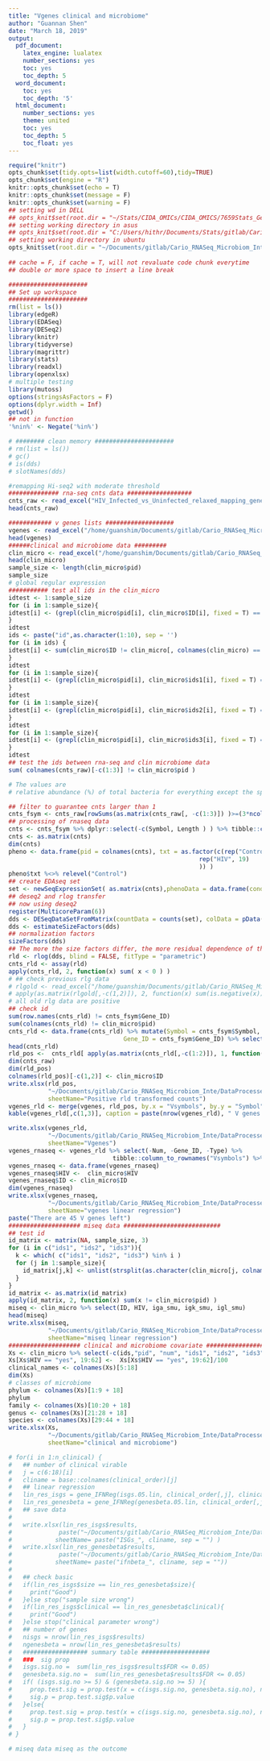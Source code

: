 ```yaml
---
title: "Vgenes clinical and microbiome"
author: "Guannan Shen"
date: "March 18, 2019"
output: 
  pdf_document:
    latex_engine: lualatex
    number_sections: yes
    toc: yes
    toc_depth: 5
  word_document:
    toc: yes
    toc_depth: '5'
  html_document:
    number_sections: yes
    theme: united
    toc: yes
    toc_depth: 5
    toc_float: yes
---
```

```r
require("knitr")
opts_chunk$set(tidy.opts=list(width.cutoff=60),tidy=TRUE)
opts_chunk$set(engine = "R")
knitr::opts_chunk$set(echo = T)
knitr::opts_chunk$set(message = F)
knitr::opts_chunk$set(warning = F)
## setting wd in DELL
## opts_knit$set(root.dir = "~/Stats/CIDA_OMICs/CIDA_OMICS/7659Stats_Genetics/HW5/")
## setting working directory in asus 
## opts_knit$set(root.dir = "C:/Users/hithr/Documents/Stats/gitlab/Cario_RNASeq_Microbiom_Inte/DataRaw/") 
## setting working directory in ubuntu
opts_knit$set(root.dir = "~/Documents/gitlab/Cario_RNASeq_Microbiom_Inte/DataRaw/Vgenes/")
                                                 
## cache = F, if cache = T, will not revaluate code chunk everytime
## double or more space to insert a line break
```


```r
######################
## Set up workspace
######################
rm(list = ls())
library(edgeR)
library(EDASeq)
library(DESeq2)
library(knitr)
library(tidyverse)
library(magrittr)
library(stats)
library(readxl)
library(openxlsx)
# multiple testing
library(mutoss)
options(stringsAsFactors = F)
options(dplyr.width = Inf)
getwd()
## not in function
'%nin%' <- Negate('%in%')

# ######## clean memory ######################
# rm(list = ls())
# gc()
# is(dds)
# slotNames(dds)

```

```r
#remapping Hi-seq2 with moderate threshold
############## rna-seq cnts data ##################
cnts_raw <- read_excel("HIV_Infected_vs_Uninfected_relaxed_mapping_geneCounts.xlsx")
head(cnts_raw)

############ v genes lists ###################
vgenes <- read_excel("/home/guanshim/Documents/gitlab/Cario_RNASeq_Microbiom_Inte/DataProcessed/Vgenes/Vgenes_list.xlsx")
head(vgenes)
######clinical and microbiome data #########
clin_micro <- read_excel("/home/guanshim/Documents/gitlab/Cario_RNASeq_Microbiom_Inte/DataProcessed/Vgenes/clinical_Microbiome_pre.xlsx")
head(clin_micro)
sample_size <- length(clin_micro$pid)
sample_size
# global regular expression
########### test all ids in the clin_micro
idtest <- 1:sample_size
for (i in 1:sample_size){
idtest[i] <- (grepl(clin_micro$pid[i], clin_micro$ID[i], fixed = T) == T )
}
idtest
ids <- paste("id",as.character(1:10), sep = '')
for (i in ids) {
idtest[i] <- sum(clin_micro$ID != clin_micro[, colnames(clin_micro) == i ] )
}
idtest
for (i in 1:sample_size){
idtest[i] <- (grepl(clin_micro$pid[i], clin_micro$ids1[i], fixed = T) == F )
}
idtest
for (i in 1:sample_size){
idtest[i] <- (grepl(clin_micro$pid[i], clin_micro$ids2[i], fixed = T) == T )
}
idtest
for (i in 1:sample_size){
idtest[i] <- (grepl(clin_micro$pid[i], clin_micro$ids3[i], fixed = T) == F )
}
idtest
## test the ids between rna-seq and clin microbiome data
sum( colnames(cnts_raw)[-c(1:3)] != clin_micro$pid )

# The values are 
# relative abundance (%) of total bacteria for everything except the species which is % of classified species. 


```

```r
## filter to guarantee cnts larger than 1 
cnts_fsym <- cnts_raw[rowSums(as.matrix(cnts_raw[, -c(1:3)]) )>=(3*ncol(cnts_raw[, 1:32])), ]
## processing of rnaseq data
cnts <- cnts_fsym %>% dplyr::select(-c(Symbol, Length ) ) %>% tibble::column_to_rownames("Gene_ID")
cnts <- as.matrix(cnts)
dim(cnts)
pheno <- data.frame(pid = colnames(cnts), txt = as.factor(c(rep("Control", 13), 
                                                     rep("HIV", 19)
                                                     )) )
pheno$txt %<>% relevel("Control")
## create EDAseq set
set <- newSeqExpressionSet( as.matrix(cnts),phenoData = data.frame(condition=as.factor(pheno$txt), row.names=colnames(cnts) ) )
## deseq2 and rlog transfer
## now using deseq2
register(MulticoreParam(6))
dds <- DESeqDataSetFromMatrix(countData = counts(set), colData = pData(set),design = ~ condition)
dds <- estimateSizeFactors(dds)
## normalization factors
sizeFactors(dds)
## The more the size factors differ, the more residual dependence of the variance on the mean will be found in the transformed data. rlog is a transformation which can perform better in these cases.
rld <- rlog(dds, blind = FALSE, fitType = "parametric")
cnts_rld <- assay(rld)
apply(cnts_rld, 2, function(x) sum( x < 0 ) )
# ## check previous rlg data 
# rlgold <- read_excel("/home/guanshim/Documents/gitlab/Cario_RNASeq_Microbiom_Inte/DataProcessed/rlog_counts_linear_regression.xlsx")
# apply(as.matrix(rlgold[,-c(1,2)]), 2, function(x) sum(is.negative(x)) )
# all old rlg data are positive 
## check id
sum(row.names(cnts_rld) != cnts_fsym$Gene_ID)
sum(colnames(cnts_rld) != clin_micro$pid)
cnts_rld <- data.frame(cnts_rld) %>% mutate(Symbol = cnts_fsym$Symbol,
                                Gene_ID = cnts_fsym$Gene_ID) %>% select(Gene_ID, Symbol, everything())
head(cnts_rld)
rld_pos <-  cnts_rld[ apply(as.matrix(cnts_rld[,-c(1:2)]), 1, function(x) !(any(x <= 0  ) ) ), ]
dim(cnts_raw)
dim(rld_pos)
colnames(rld_pos)[-c(1,2)] <- clin_micro$ID
write.xlsx(rld_pos,
           "~/Documents/gitlab/Cario_RNASeq_Microbiom_Inte/DataProcessed/Vgenes/remapping_allpositive_rld.xlsx",
           sheetName="Positive rld transformed counts")
vgenes_rld <- merge(vgenes, rld_pos, by.x = "Vsymbols", by.y = "Symbol" )
kable(vgenes_rld[,c(1,3)], caption = paste(nrow(vgenes_rld), " V genes in the RNAseq data", sep = "") )

write.xlsx(vgenes_rld,
           "~/Documents/gitlab/Cario_RNASeq_Microbiom_Inte/DataProcessed/Vgenes/vgenes_rld.xlsx",
           sheetName="Vgenes")
vgenes_rnaseq <- vgenes_rld %>% select(-Num, -Gene_ID, -Type) %>% 
                             tibble::column_to_rownames("Vsymbols") %>% t(.) 
vgenes_rnaseq <- data.frame(vgenes_rnaseq)
vgenes_rnaseq$HIV <-  clin_micro$HIV
vgenes_rnaseq$ID <- clin_micro$ID
dim(vgenes_rnaseq)
write.xlsx(vgenes_rnaseq,
           "~/Documents/gitlab/Cario_RNASeq_Microbiom_Inte/DataProcessed/Vgenes/vgenes_rnaseq.xlsx",
           sheetName="vgenes linear regression")
paste("There are 45 V genes left")
#################### miseq data ###########################
## test id
id_matrix <- matrix(NA, sample_size, 3)
for (i in c("ids1", "ids2", "ids3")){
  k <- which( c("ids1", "ids2", "ids3") %in% i )
  for (j in 1:sample_size){
    id_matrix[j,k] <- unlist(strsplit(as.character(clin_micro[j, colnames(clin_micro) == i]), "_", fixed =T))[1]
  }
}
id_matrix <- as.matrix(id_matrix)
apply(id_matrix, 2, function(x) sum(x != clin_micro$pid) )
miseq <- clin_micro %>% select(ID, HIV, iga_smu, igk_smu, igl_smu)
head(miseq)
write.xlsx(miseq,
           "~/Documents/gitlab/Cario_RNASeq_Microbiom_Inte/DataProcessed/Vgenes/miseq.xlsx",
           sheetName="miseq linear regression")
#################### clinical and microbiome covariate ################
Xs <- clin_micro %>% select(-c(ids,"pid", "num", "ids1", "ids2", "ids3", "iga_smu", "igk_smu", "igl_smu" ) )
Xs[Xs$HIV == "yes", 19:62] <-  Xs[Xs$HIV == "yes", 19:62]/100
clinical_names <- colnames(Xs)[5:18]
dim(Xs)
# classes of microbiome
phylum <- colnames(Xs)[1:9 + 18]
phylum
family <- colnames(Xs)[10:20 + 18]
genus <- colnames(Xs)[21:28 + 18]
species <- colnames(Xs)[29:44 + 18]
write.xlsx(Xs,
           "~/Documents/gitlab/Cario_RNASeq_Microbiom_Inte/DataProcessed/Vgenes/clin_microbiome.xlsx",
           sheetName="clinical and microbiome")
```

```r


# for(i in 1:n_clinical) {
#   ## number of clinical virable
#   j = c(6:18)[i]
#   cliname = base::colnames(clinical_order)[j]
#   ## linear regression
#   lin_res_isgs = gene_IFNReg(isgs.05.lin, clinical_order[,j], clinical_names[i])
#   lin_res_genesbeta = gene_IFNReg(genesbeta.05.lin, clinical_order[,j], clinical_names[i])
#   ## save data
#  
#   write.xlsx(lin_res_isgs$results,
#             paste("~/Documents/gitlab/Cario_RNASeq_Microbiom_Inte/DataProcessed/isgs_", cliname,".xlsx", sep = ""),
#            sheetName= paste("ISGs_", cliname, sep = "") )
#   write.xlsx(lin_res_genesbeta$results,
#             paste("~/Documents/gitlab/Cario_RNASeq_Microbiom_Inte/DataProcessed/ifnbeta_", cliname,".xlsx", sep = ""),
#            sheetName= paste("ifnbeta_", cliname, sep = ""))
#   
#   ## check basic
#   if(lin_res_isgs$size == lin_res_genesbeta$size){
#     print("Good")
#   }else stop("sample size wrong")
#   if(lin_res_isgs$clinical == lin_res_genesbeta$clinical){
#     print("Good")
#   }else stop("clinical parameter wrong")
#   ## number of genes
#   nisgs = nrow(lin_res_isgs$results)
#   ngenesbeta = nrow(lin_res_genesbeta$results)
#   ################## summary table ###################
#   ###  sig prop
#   isgs.sig.no =  sum(lin_res_isgs$results$FDR <= 0.05)
#   genesbeta.sig.no =  sum(lin_res_genesbeta$results$FDR <= 0.05)
#   if( (isgs.sig.no >= 5) & (genesbeta.sig.no >= 5) ){
#     prop.test.sig = prop.test(x = c(isgs.sig.no, genesbeta.sig.no), n = c(nisgs, ngenesbeta), correct = FALSE)
#     sig.p = prop.test.sig$p.value
#   }else{
#     prop.test.sig = prop.test(x = c(isgs.sig.no, genesbeta.sig.no), n = c(nisgs, ngenesbeta), correct = TRUE)
#     sig.p = prop.test.sig$p.value
#   }
# }

```

```r
# miseq data miseq as the outcome

```